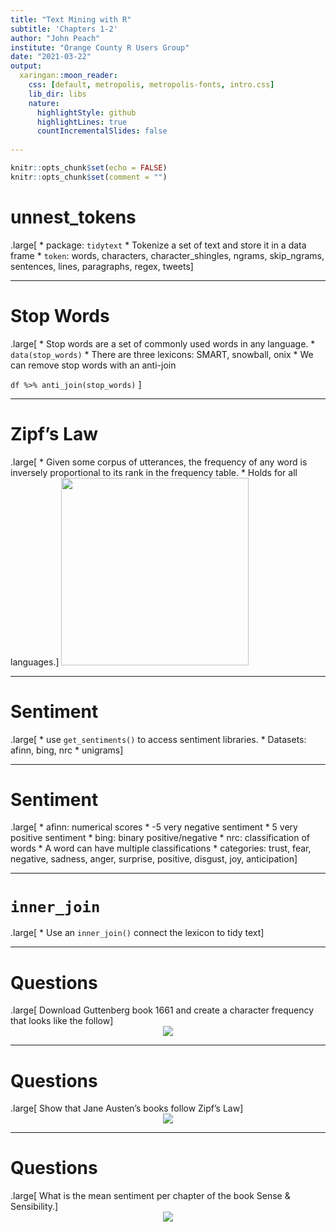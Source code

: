```yaml
---
title: "Text Mining with R"
subtitle: 'Chapters 1-2'
author: "John Peach"
institute: "Orange County R Users Group"
date: "2021-03-22"
output:
  xaringan::moon_reader:
    css: [default, metropolis, metropolis-fonts, intro.css]
    lib_dir: libs
    nature:
      highlightStyle: github
      highlightLines: true
      countIncrementalSlides: false
      
---
```

<style>
pre {
    display: block;
    font-family: monospace;
    white-space: pre;
    margin: 1em 0px;
    margin-top: 0em;
    margin-right: 0px;
    margin-bottom: 0em;
    margin-left: 0px;
}
</style>
```r
knitr::opts_chunk$set(echo = FALSE)
knitr::opts_chunk$set(comment = "")
```

# unnest_tokens

.large[
* package: `tidytext`
* Tokenize a set of text and store it in a data frame
* `token`: words, characters, character_shingles, ngrams, skip_ngrams, sentences, lines, paragraphs, regex, tweets
]

---

# Stop Words

.large[
* Stop words are a set of commonly used words in any language.
* `data(stop_words)`
* There are three lexicons: SMART, snowball, onix
* We can remove stop words with an anti-join

`df %>% anti_join(stop_words)`
]

---

# Zipf's Law

.large[
* Given some corpus of utterances, the frequency of any word is inversely proportional to its rank in the frequency table.
* Holds for all languages.
]
<img src='Zipf.png' alt='' height='300px'>

---

# Sentiment

.large[
* use `get_sentiments()` to access sentiment libraries.
* Datasets: afinn, bing, nrc
* unigrams
]

---

# Sentiment

.large[
* afinn: numerical scores
  * -5 very negative sentiment
  * 5 very positive sentiment
* bing: binary positive/negative
* nrc: classification of words
  * A word can have multiple classifications
  * categories: trust, fear, negative, sadness, anger, surprise, positive, disgust, joy, anticipation
]

---

# `inner_join`

.large[
* Use an `inner_join()` connect the lexicon to tidy text
]


---

# Questions

.large[
Download Guttenberg book 1661 and create a character frequency that looks like the follow
]
<center>
<img src='character_freq.png'>
</center>

---

# Questions

.large[
Show that Jane Austen's books follow Zipf's Law
]
<center>
<img src='zipfs_law.png'>
</center>

---

# Questions


.large[
What is the mean sentiment per chapter of the book Sense & Sensibility.
]
<center>
<img src='sentiment.png'>
</center>
